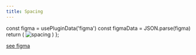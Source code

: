 ```yaml
---
title: Spacing
---
```



  const figma = usePluginData('figma')
  const figmaData = JSON.parse(figma)
  return (
    <img src={figmaData.spacing} alt="spacing"/>
  )
};

<Figma />

[see figma](https://www.figma.com/file/9tNXeY1XbVmfHEVCYYtoal/03---%F0%9F%8E%A8-Branding-guidelines)
